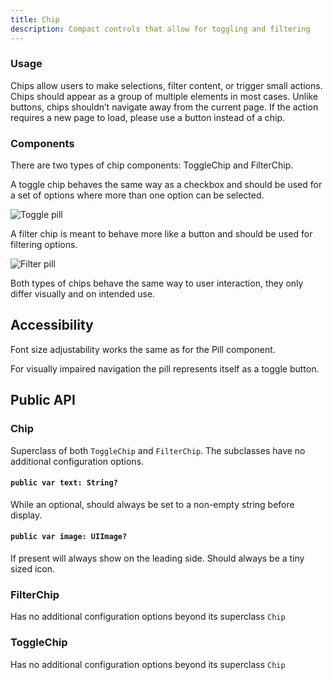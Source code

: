 ```yaml
---
title: Chip
description: Compact controls that allow for toggling and filtering
---
```



### Usage

Chips allow users to make selections, filter content, or trigger small actions. Chips
should appear as a group of multiple elements in most cases. Unlike buttons, chips
shouldn’t navigate away from the current page. If the action requires a new page to load,
please use a button instead of a chip.

### Components

There are two types of chip components: ToggleChip and FilterChip.

A toggle chip behaves the same way as a checkbox and should be used for a set of options
where more than one option can be selected.

![Toggle pill](/img/ios-toggle-pill.png)

A filter chip is meant to behave more like a button and should be used for filtering
options.

![Filter pill](/img/ios-filter-pill.png)

Both types of chips behave the same way to user interaction, they only differ visually and
on intended use.

## Accessibility

Font size adjustability works the same as for the Pill component.

For visually impaired navigation the pill represents itself as a toggle button.

## Public API

### Chip

Superclass of both `ToggleChip` and `FilterChip`. The subclasses have no additional
configuration options.

#### `public var text: String?`

While an optional, should always be set to a non-empty string before display.

#### `public var image: UIImage?`

If present will always show on the leading side. Should always be a tiny sized icon.

### FilterChip

Has no additional configuration options beyond its superclass `Chip`

### ToggleChip

Has no additional configuration options beyond its superclass `Chip`